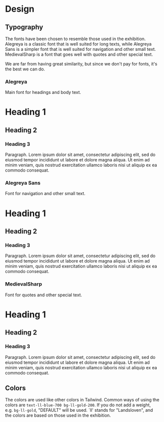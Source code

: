 
# Design


## Typography

The fonts have been chosen to resemble those used in the exhibition. Alegreya is a classic font that is well suited for long texts, while Alegreya Sans is a simpler font that is well suited for navigation and other small text. MedievalSharp is a font that goes well with quotes and other special text.

We are far from having great similarity, but since we don't pay for fonts, it's the best we can do.

### Alegreya
Main font for headings and body text.

<h1 className='font-serif text-5xl'>Heading 1</h1>
<h2 className='font-serif text-4xl'>Heading 2</h2>
<h3 className='font-serif text-3xl'>Heading 3</h3>
<p className='font-serif'>Paragraph. Lorem ipsum dolor sit amet, consectetur adipiscing elit, sed do eiusmod tempor incididunt ut labore et dolore magna aliqua. Ut enim ad minim veniam, quis nostrud exercitation ullamco laboris nisi ut aliquip ex ea commodo consequat.</p>

### Alegreya Sans
Font for navigation and other small text.

<h1 className='font-sans text-5xl'>Heading 1</h1>
<h2 className='font-sans text-4xl'>Heading 2</h2>
<h3 className='font-sans text-3xl'>Heading 3</h3>
<p className='font-sans'>Paragraph. Lorem ipsum dolor sit amet, consectetur adipiscing elit, sed do eiusmod tempor incididunt ut labore et dolore magna aliqua. Ut enim ad minim veniam, quis nostrud exercitation ullamco laboris nisi ut aliquip ex ea commodo consequat.</p>

### MedievalSharp
Font for quotes and other special text.

<h1 className='font-antiqua text-5xl'>Heading 1</h1>
<h2 className='font-antiqua text-4xl'>Heading 2</h2>
<h3 className='font-antiqua text-3xl'>Heading 3</h3>
<p className='font-antiqua'>Paragraph. Lorem ipsum dolor sit amet, consectetur adipiscing elit, sed do eiusmod tempor incididunt ut labore et dolore magna aliqua. Ut enim ad minim veniam, quis nostrud exercitation ullamco laboris nisi ut aliquip ex ea commodo consequat.</p>

## Colors

The colors are used like other colors in Tailwind. Common ways of using the colors are `text-ll-blue-700 bg-ll-gold-200`. If you do not add a weight, e.g. `bg-ll-gold`, "DEFAULT" will be used. `ll' stands for "Landsloven", and the colors are based on those used in the exhibition.

<Colors colors={config.theme.extend.colors} />